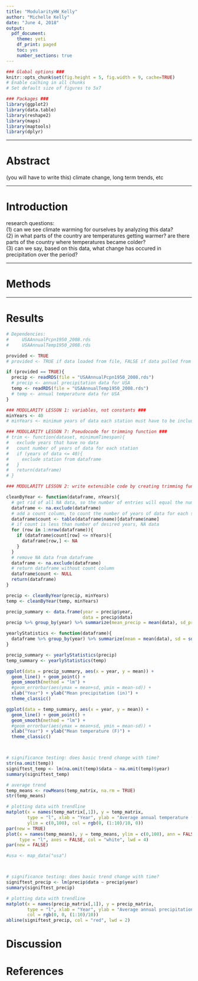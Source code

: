 ```yaml
---
title: "ModularityHW_Kelly"
author: "Michelle Kelly"
date: "June 4, 2018"
output: 
  pdf_document:
    theme: yeti
    df_print: paged
    toc: yes
    number_sections: true
---  
```

<!-- MODULARITY LESSON 8: note exact purpose of each Rmd chunk-->
<!-- R setup chunk -->
```r
### Global options ###
knitr::opts_chunk$set(fig.height = 5, fig.width = 9, cache=TRUE)
# Enable caching in all chunks
# Set default size of figures to 5x7

### Packages ###
library(ggplot2)
library(data.table)
library(reshape2)
library(maps)
library(maptools)
library(dplyr)
```

***  

# Abstract  

(you will have to write this) climate change, long term trends, etc  

***  

# Introduction  

research questions:  
(1) can we see climate warming for ourselves by analyzing this data?  
(2) in what parts of the country are temperatures getting warmer? are there parts of the country where temperatures became colder?  
(3) can we say, based on this data, what change has occured in precipitation over the period?  

***

# Methods  

***

# Results  

```r
# Dependencies: 
#     USAAnnualPcpn1950_2008.rds
#     USAAnnualTemp1950_2008.rds

provided <- TRUE
# provided <- TRUE if data loaded from file, FALSE if data pulled from API

if (provided == TRUE){
  precip <- readRDS(file = "USAAnnualPcpn1950_2008.rds")
  # precip <- annual precipitation data for USA
  temp <- readRDS(file = "USAAnnualTemp1950_2008.rds")
  # temp <- annual temperature data for USA
}
```

```r
### MODULARITY LESSON 1: variables, not constants ###
minYears <- 40
# minYears <- minimum years of data each station must have to be included in analysis

### MODULARITY LESSON 7: Pseudocode for trimming function ###
# trim <- function(dataset, minimumTimespan){
#   exclude years that have no data
#   count number of years of data for each station
#   if (years of data <= 40){
#     exclude station from dataframe
#   }
#   return(dataframe)
# }

### MODULARITY LESSON 2: write extensible code by creating trimming function ###

cleanByYear <- function(dataframe, nYears){
  # get rid of all NA data, so the number of entries will equal the number of years of data 
  dataframe <- na.exclude(dataframe)
  # add a count column, to count the number of years of data for each site
  dataframe$count <- table(dataframe$name)[dataframe$name]
  # if count is less than number of desired years, NA data
  for (row in 1:nrow(dataframe)){
    if (dataframe$count[row] <= nYears){
      dataframe[row,] <- NA
    }
  }
  # remove NA data from dataframe
  dataframe <- na.exclude(dataframe)
  # return dataframe without count column
  dataframe$count <- NULL
  return(dataframe)
}

precip <- cleanByYear(precip, minYears)
temp <- cleanByYear(temp, minYears)
```

```r
precip_summary <- data.frame(year = precip$year, 
                             data = precip$data)
precip %>% group_by(year) %>% summarize(mean_precip = mean(data), sd_precip = sd(data))

yearlyStatistics <- function(dataframe){
  dataframe %>% group_by(year) %>% summarize(mean = mean(data), sd = sd(data))
}

precip_summary <- yearlyStatistics(precip)
temp_summary <- yearlyStatistics(temp)
```

```r
ggplot(data = precip_summary, aes(x = year, y = mean)) +
  geom_line() + geom_point() +
  geom_smooth(method = "lm") +
  #geom_errorbar(aes(ymax = mean+sd, ymin = mean-sd)) +
  xlab("Year") + ylab("Mean precipitation (in)") +
  theme_classic()

ggplot(data = temp_summary, aes(x = year, y = mean)) +
  geom_line() + geom_point() +
  geom_smooth(method = "lm") +
  #geom_errorbar(aes(ymax = mean+sd, ymin = mean-sd)) +
  xlab("Year") + ylab("Mean temperature (F)") +
  theme_classic()



# significance testing: does basic trend change with time?
str(na.omit(temp))
signiftest_temp <- lm(na.omit(temp)$data ~ na.omit(temp)$year)
summary(signiftest_temp)

# average trend
temp_means <- rowMeans(temp_matrix, na.rm = TRUE)
str(temp_means)

# plotting data with trendline
matplot(x = names(temp_matrix[,1]), y = temp_matrix,
        type = "l", xlab = "Year", ylab = "Average annual temperature (degrees F)",
        ylim = c(0,100), col = rgb(0, (1:10)/10, 0))
par(new = TRUE)
plot(x = names(temp_means), y = temp_means, ylim = c(0,100), ann = FALSE,
     type = "l", axes = FALSE, col = "white", lwd = 4)
par(new = FALSE)

#usa <- map_data("usa")




```

```r
# significance testing: does basic trend change with time?
signiftest_precip <- lm(precip$data ~ precip$year)
summary(signiftest_precip)

# plotting data with trendline
matplot(x = names(precip_matrix[,1]), y = precip_matrix, 
        type = "l", xlab = "Year", ylab = "Average annual precipitation (inches)",
        col = rgb(0, 0, (1:10)/10))
abline(signiftest_precip, col = "red", lwd = 2)
```

# Discussion

# References
